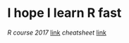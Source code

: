 
# I hope I learn R fast

*R course 2017*
[link](https://mooc.helsinki.fi/mod/workshop/view.php?id=5599)
*cheatsheet*  [link](https://www.rstudio.com/wp-content/uploads/2015/02/rmarkdown-cheatsheet.pdf)